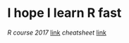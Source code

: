 
# I hope I learn R fast

*R course 2017*
[link](https://mooc.helsinki.fi/mod/workshop/view.php?id=5599)
*cheatsheet*  [link](https://www.rstudio.com/wp-content/uploads/2015/02/rmarkdown-cheatsheet.pdf)